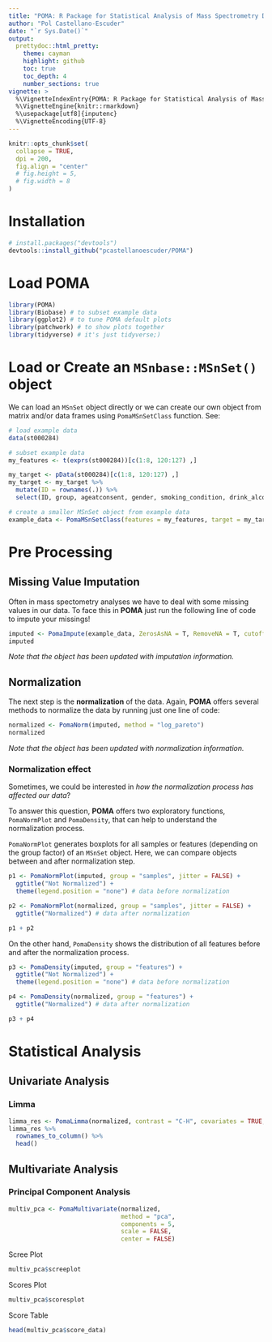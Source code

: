```yaml
---
title: "POMA: R Package for Statistical Analysis of Mass Spectrometry Data"
author: "Pol Castellano-Escuder"
date: "`r Sys.Date()`"
output:
  prettydoc::html_pretty:
    theme: cayman
    highlight: github
    toc: true
    toc_depth: 4
    number_sections: true
vignette: >
  %\VignetteIndexEntry{POMA: R Package for Statistical Analysis of Mass Spectrometry Data}
  %\VignetteEngine{knitr::rmarkdown}
  %\usepackage[utf8]{inputenc}
  %\VignetteEncoding{UTF-8}
---
```


```r
knitr::opts_chunk$set(
  collapse = TRUE,
  dpi = 200,
  fig.align = "center"
  # fig.height = 5,
  # fig.width = 8
)
```

# Installation

```r
# install.packages("devtools")
devtools::install_github("pcastellanoescuder/POMA")
```

# Load POMA

```r
library(POMA)
library(Biobase) # to subset example data
library(ggplot2) # to tune POMA default plots
library(patchwork) # to show plots together
library(tidyverse) # it's just tidyverse;)
```

# Load or Create an `MSnbase::MSnSet()` object

We can load an `MSnSet` object directly or we can create our own object from matrix and/or data frames using `PomaMSnSetClass` function. See:

```r
# load example data
data(st000284)

# subset example data
my_features <- t(exprs(st000284))[c(1:8, 120:127) ,]

my_target <- pData(st000284)[c(1:8, 120:127) ,]
my_target <- my_target %>%
  mutate(ID = rownames(.)) %>%
  select(ID, group, ageatconsent, gender, smoking_condition, drink_alcohol)

# create a smaller MSnSet object from example data
example_data <- PomaMSnSetClass(features = my_features, target = my_target)
```

# Pre Processing

## Missing Value Imputation

Often in mass spectometry analyses we have to deal with some missing values in our data. To face this in **POMA** just run the following line of code to impute your missings!

```r
imputed <- PomaImpute(example_data, ZerosAsNA = T, RemoveNA = T, cutoff = 20, method = "knn")
imputed
```

_Note that the object has been updated with imputation information._

## Normalization

The next step is the **normalization** of the data. Again, **POMA** offers several methods to normalize the data by running just one line of code:

```r
normalized <- PomaNorm(imputed, method = "log_pareto")
normalized
```

_Note that the object has been updated with normalization information._

### Normalization effect

Sometimes, we could be interested in _how the normalization process has affected our data_?  

To answer this question, **POMA** offers two exploratory functions, `PomaNormPlot` and `PomaDensity`, that can help to understand the normalization process.

`PomaNormPlot` generates boxplots for all samples or features (depending on the group factor) of an `MSnSet` object. Here, we can compare objects between and after normalization step.

```r
p1 <- PomaNormPlot(imputed, group = "samples", jitter = FALSE) +
  ggtitle("Not Normalized") +
  theme(legend.position = "none") # data before normalization
```

```r
p2 <- PomaNormPlot(normalized, group = "samples", jitter = FALSE) +
  ggtitle("Normalized") # data after normalization
```

```r
p1 + p2
```

On the other hand, `PomaDensity` shows the distribution of all features before and after the normalization process. 

```r
p3 <- PomaDensity(imputed, group = "features") +
  ggtitle("Not Normalized") +
  theme(legend.position = "none") # data before normalization
```

```r
p4 <- PomaDensity(normalized, group = "features") +
  ggtitle("Normalized") # data after normalization
```

```r
p3 + p4
```

# Statistical Analysis

## Univariate Analysis

### Limma

```r
limma_res <- PomaLimma(normalized, contrast = "C-H", covariates = TRUE, adjust = "fdr")
limma_res %>% 
  rownames_to_column() %>% 
  head()
```

## Multivariate Analysis

### Principal Component Analysis

```r
multiv_pca <- PomaMultivariate(normalized, 
                               method = "pca",
                               components = 5,
                               scale = FALSE,
                               center = FALSE)
```

Scree Plot

```r
multiv_pca$screeplot
```

Scores Plot

```r
multiv_pca$scoresplot
```

Score Table

```r
head(multiv_pca$score_data)
```

